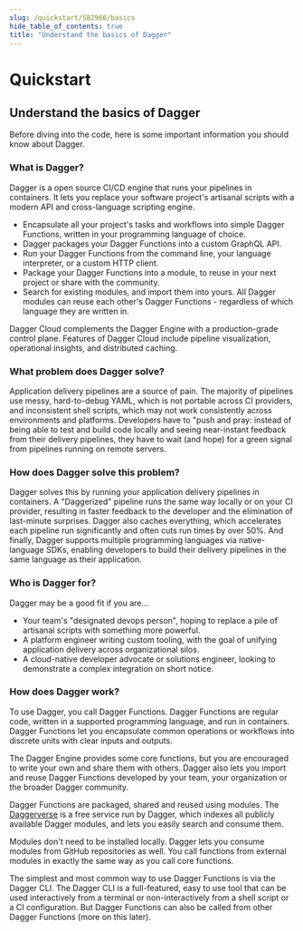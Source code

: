 ```yaml
---
slug: /quickstart/582966/basics
hide_table_of_contents: true
title: "Understand the basics of Dagger"
---
```


# Quickstart

## Understand the basics of Dagger

Before diving into the code, here is some important information you should know about Dagger.

### What is Dagger?

Dagger is a open source CI/CD engine that runs your pipelines in containers. It lets you replace your software project's artisanal scripts with a modern API and cross-language scripting engine.

- Encapsulate all your project's tasks and workflows into simple Dagger Functions, written in your programming language of choice.
- Dagger packages your Dagger Functions into a custom GraphQL API.
- Run your Dagger Functions from the command line, your language interpreter, or a custom HTTP client.
- Package your Dagger Functions into a module, to reuse in your next project or share with the community.
- Search for existing modules, and import them into yours. All Dagger modules can reuse each other's Dagger Functions - regardless of which language they are written in.

Dagger Cloud complements the Dagger Engine with a production-grade control plane. Features of Dagger Cloud include pipeline visualization, operational insights, and distributed caching.

### What problem does Dagger solve?

Application delivery pipelines are a source of pain. The majority of pipelines use messy, hard-to-debug YAML, which is not portable across CI providers, and inconsistent shell scripts, which may not work consistently across environments and platforms. Developers have to "push and pray: instead of being able to test and build code locally and seeing near-instant feedback from their delivery pipelines, they have to wait (and hope) for a green signal from pipelines running on remote servers.

### How does Dagger solve this problem?

Dagger solves this by running your application delivery pipelines in containers. A "Daggerized" pipeline runs the same way locally or on your CI provider, resulting in faster feedback to the developer and the elimination of last-minute surprises. Dagger also caches everything, which accelerates each pipeline run significantly and often cuts run times by over 50%. And finally, Dagger supports multiple programming languages via native-language SDKs, enabling developers to build their delivery pipelines in the same language as their application.

### Who is Dagger for?

Dagger may be a good fit if you are...

- Your team's "designated devops person", hoping to replace a pile of artisanal scripts with something more powerful.
- A platform engineer writing custom tooling, with the goal of unifying application delivery across organizational silos.
- A cloud-native developer advocate or solutions engineer, looking to demonstrate a complex integration on short notice.

### How does Dagger work?

To use Dagger, you call Dagger Functions. Dagger Functions are regular code, written in a supported programming language, and run in containers. Dagger Functions let you encapsulate common operations or workflows into discrete units with clear inputs and outputs.

The Dagger Engine provides some core functions, but you are encouraged to write your own and share them with others. Dagger also lets you import and reuse Dagger Functions developed by your team, your organization or the broader Dagger community.

Dagger Functions are packaged, shared and reused using modules. The [Daggerverse](https://daggerverse.dev) is a free service run by Dagger, which indexes all publicly available Dagger modules, and lets you easily search and consume them.

Modules don't need to be installed locally. Dagger lets you consume modules from GitHub repositories as well. You call functions from external modules in exactly the same way as you call core functions.

The simplest and most common way to use Dagger Functions is via the Dagger CLI. The Dagger CLI is a full-featured, easy to use tool that can be used interactively from a terminal or non-interactively from a shell script or a CI configuration. But Dagger Functions can also be called from other Dagger Functions (more on this later).
